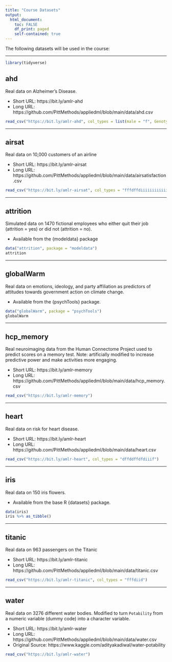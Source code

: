 ```yaml
---
title: "Course Datasets"
output: 
  html_document:
    toc: FALSE
    df_print: paged
    self-contained: true
---
```


The following datasets will be used in the course:

---

```r
library(tidyverse)
```

## ahd 

Real data on Alzheimer's Disease. 

- Short URL: https://bit.ly/amlr-ahd
- Long URL: https://github.com/PittMethods/appliedml/blob/main/data/ahd.csv

```r
read_csv("https://bit.ly/amlr-ahd", col_types = list(male = "f", Genotype = "f", diagnosis = "f"))
```

---

## airsat

Real data on 10,000 customers of an airline

- Short URL: https://bit.ly/amlr-airsat
- Long URL: https://github.com/PittMethods/appliedml/blob/main/data/airsatisfaction.csv

```r
read_csv("https://bit.ly/amlr-airsat", col_types = "fffdffdiiiiiiiiiiiiiidd")
```

---

## attrition

Simulated data on 1470 fictional employees who either quit their job (attrition = yes) or did not (attrition = no).

- Available from the {modeldata} package

```r
data("attrition", package = "modeldata")
attrition
```

---

## globalWarm

Real data on emotions, ideology, and party affiliation as predictors of attitudes towards government action on climate change. 

- Available from the {psychTools} package. 

```r
data("globalWarm", package = "psychTools")
globalWarm
```

---

## hcp_memory

Real neuroimaging data from the Human Connectome Project used to predict scores on a memory test. Note: artificially modified to increase predictive power and make activities more engaging.  

- Short URL: https://bit.ly/amlr-memory
- Long URL: https://github.com/PittMethods/appliedml/blob/main/data/hcp_memory.csv

```r
read_csv("https://bit.ly/amlr-memory")
```

---

## heart 

Real data on risk for heart disease. 

- Short URL: https://bit.ly/amlr-heart
- Long URL: https://github.com/PittMethods/appliedml/blob/main/data/heart.csv

```r
read_csv("https://bit.ly/amlr-heart", col_types = "dffddffdfdiiif")
```

---

## iris

Real data on 150 iris flowers. 

- Available from the base R {datasets} package. 

```r
data(iris)
iris %>% as_tibble()
```

---

## titanic

Real data on 963 passengers on the Titanic

- Short URL: https://bit.ly/amlr-titanic
- Long URL: https://github.com/PittMethods/appliedml/blob/main/data/titanic.csv

```r
read_csv("https://bit.ly/amlr-titanic", col_types = "fffdiid")
```

---

## water

Real data on 3276 different water bodies. Modified to turn `Potability` from a numeric variable (dummy code) into a character variable.

- Short URL: https://bit.ly/amlr-water
- Long URL: https://github.com/PittMethods/appliedml/blob/main/data/water.csv
- Original Source: https://www.kaggle.com/adityakadiwal/water-potability

```r
read_csv("https://bit.ly/amlr-water")
```
